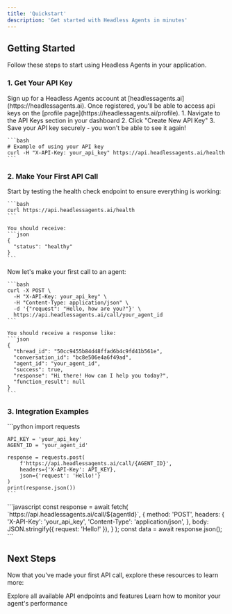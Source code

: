 ```yaml
---
title: 'Quickstart'
description: 'Get started with Headless Agents in minutes'
---
```


## Getting Started

Follow these steps to start using Headless Agents in your application.

### 1. Get Your API Key

<AccordionGroup>
  <Accordion icon="key" title="Create an account">
    Sign up for a Headless Agents account at [headlessagents.ai](https://headlessagents.ai).
    Once registered, you'll be able to access api keys on the [profile page](https://headlessagents.ai/profile).
  </Accordion>
  <Accordion icon="lock" title="Generate API Key">
    1. Navigate to the API Keys section in your dashboard
    2. Click "Create New API Key"
    3. Save your API key securely - you won't be able to see it again!
    
    ```bash
    # Example of using your API key
    curl -H "X-API-Key: your_api_key" https://api.headlessagents.ai/health
    ```
  </Accordion>
</AccordionGroup>

### 2. Make Your First API Call

<AccordionGroup>
  <Accordion icon="heart-pulse" title="Test the connection">
    Start by testing the health check endpoint to ensure everything is working:

    ```bash
    curl https://api.headlessagents.ai/health
    ```

    You should receive:
    ```json
    {
      "status": "healthy"
    }
    ```
  </Accordion>
  <Accordion icon="message-bot" title="Call an agent">
    Now let's make your first call to an agent:

    ```bash
    curl -X POST \
      -H "X-API-Key: your_api_key" \
      -H "Content-Type: application/json" \
      -d '{"request": "Hello, how are you?"}' \
      https://api.headlessagents.ai/call/your_agent_id
    ```

    You should receive a response like:
    ```json
    {
      "thread_id": "50cc9455b84d48ffad6b4c9fd41b561e",
      "conversation_id": "bc8e506e4a6f49ad",
      "agent_id": "your_agent_id",
      "success": true,
      "response": "Hi there! How can I help you today?",
      "function_result": null
    }
    ```
  </Accordion>
</AccordionGroup>

### 3. Integration Examples

<CardGroup>
  <Card
    title="Python"
    icon="python"
  >
    ```python
    import requests

    API_KEY = 'your_api_key'
    AGENT_ID = 'your_agent_id'

    response = requests.post(
        f'https://api.headlessagents.ai/call/{AGENT_ID}',
        headers={'X-API-Key': API_KEY},
        json={'request': 'Hello!'}
    )
    print(response.json())
    ```
  </Card>
  <Card
    title="JavaScript"
    icon="js"
  >
    ```javascript
    const response = await fetch(
      `https://api.headlessagents.ai/call/${agentId}`,
      {
        method: 'POST',
        headers: {
          'X-API-Key': 'your_api_key',
          'Content-Type': 'application/json',
        },
        body: JSON.stringify({
          request: 'Hello!'
        }),
      }
    );
    const data = await response.json();
    ```
  </Card>
</CardGroup>

## Next Steps

Now that you've made your first API call, explore these resources to learn more:

<CardGroup>
  <Card
    title="API Reference"
    icon="code"
    href="/api-reference/introduction"
  >
    Explore all available API endpoints and features
  </Card>
  <Card
    title="View Statistics"
    icon="chart-line"
    href="/api-reference/endpoint/stats"
  >
    Learn how to monitor your agent's performance
  </Card>
</CardGroup>
